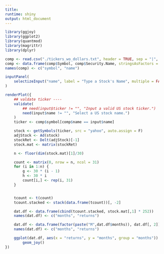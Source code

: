 ```yaml
---
title:
runtime: shiny
output: html_document
---
```


```r

library(ggjoy)
library(ggplot2)
library(quantmod)
library(magrittr)
library(dplyr)

comp <- read.csv("./tickers_wo_dollars.txt", header = TRUE, sep = "|", stringsAsFactors = FALSE)
comp <- data.frame(comp$Symbol, comp$Security.Name, stringsAsFactors = FALSE)
names(comp) <- c("symbol", "name")

inputPanel(
    selectizeInput("name", label = "Type a Stock's Name", multiple = FALSE, choices = comp$name)
)

renderPlot({
    ## valdate ticker ----
    validate(
        ## need(input$ticker != "", "Input a valid US stock ticker.")
        need(input$name != "", "Select a US stock name.")
    )
    ticker <- comp$symbol[comp$name == input$name]

    stock <- getSymbols(ticker, src = "yahoo", auto.assign = F)
    adjStock <- Ad(stock)
    stockRet <- Delt(adjStock)[-1]
    stock.mat <- matrix(stockRet)

    n <- floor(dim(stock.mat)[1]/30)

    count <- matrix(0, nrow = n, ncol = 31)
    for (i in 1:n) {
        g <- 30 * (i - 1)
        h <- 30 * i
        count[i,] <- rep(i, 31)
    }


    tcount <- t(count)
    tcount.stacked <- stack(data.frame(tcount))[, -2]

    dat.df <- data.frame(cbind(tcount.stacked, stock.mat[,1] * 252))
    names(dat.df) <- c("months", "returns")

    dat.df <- data.frame(factor(paste("M",dat.df$months)), dat.df[, 2])
    names(dat.df) <- c("months", "returns")

    ggplot(dat.df, aes(x = "returns", y = "months", group = "months")) + 
        geom_joy()
})








```
